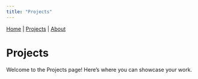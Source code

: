 ```yaml
---
title: "Projects"
---
```


<div>
  <a href="index.html">Home</a> |
  <a href="projects.html">Projects</a> |
  <a href="about.html">About</a>
</div>

# Projects

Welcome to the Projects page! Here's where you can showcase your work.
